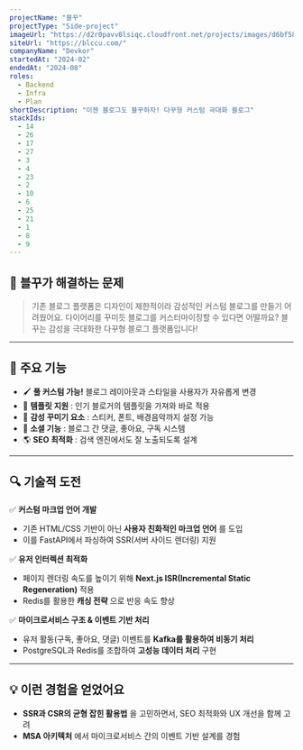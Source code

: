 ```yaml
---
projectName: "블꾸"
projectType: "Side-project"
imageUrl: "https://d2r0pavv0lsiqc.cloudfront.net/projects/images/d6bf5866-c9fe-4dc4-81c4-8d5e408e17d1.png"
siteUrl: "https://blccu.com/"
companyName: "Devkor"
startedAt: "2024-02"
endedAt: "2024-08"
roles:
  - Backend
  - Infra
  - Plan
shortDescription: "이젠 블로그도 블꾸하자! 다꾸형 커스텀 극대화 블로그"
stackIds:
  - 14
  - 26
  - 17
  - 27
  - 3
  - 4
  - 23
  - 2
  - 10
  - 6
  - 25
  - 21
  - 1
  - 8
  - 9
---
```


## **👀 블꾸가 해결하는 문제**

> 기존 블로그 플랫폼은 디자인이 제한적이라 감성적인 커스텀 블로그를 만들기 어려웠어요.
> 다이어리를 꾸미듯 블로그를 커스터마이징할 수 있다면 어떨까요?
> 블꾸는 감성을 극대화한 다꾸형 블로그 플랫폼입니다!

***

## **🚀 주요 기능**

* 🖌 
  **풀 커스텀 가능!**
   블로그 레이아웃과 스타일을 사용자가 자유롭게 변경
* 🎨 
  **템플릿 지원**
  : 인기 블로거의 템플릿을 가져와 바로 적용
* 📸 
  **감성 꾸미기 요소**
  : 스티커, 폰트, 배경음악까지 설정 가능
* 💬 
  **소셜 기능**
  : 블로그 간 댓글, 좋아요, 구독 시스템
* 🌎 
  **SEO 최적화**
  : 검색 엔진에서도 잘 노출되도록 설계

***

## **🔍 기술적 도전**

✅ **커스텀 마크업 언어 개발**

* 기존 HTML/CSS 기반이 아닌 
  **사용자 친화적인 마크업 언어**
  를 도입
* 이를 FastAPI에서 파싱하여 SSR(서버 사이드 렌더링) 지원

✅ **유저 인터렉션 최적화**

* 페이지 렌더링 속도를 높이기 위해 
  **Next.js ISR(Incremental Static Regeneration)**
   적용
* Redis를 활용한 
  **캐싱 전략**
  으로 반응 속도 향상

✅ **마이크로서비스 구조 & 이벤트 기반 처리**

* 유저 활동(구독, 좋아요, 댓글) 이벤트를 
  **Kafka를 활용하여 비동기 처리**
* PostgreSQL과 Redis를 조합하여 
  **고성능 데이터 처리**
   구현

***

## **💡 이런 경험을 얻었어요**

* **SSR과 CSR의 균형 잡힌 활용법**
  을 고민하면서, SEO 최적화와 UX 개선을 함께 고려
* **MSA 아키텍처**
  에서 마이크로서비스 간의 이벤트 기반 설계를 경험

###